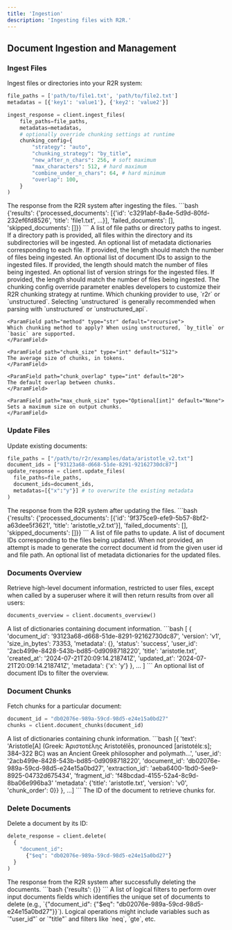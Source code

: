 ```yaml
---
title: 'Ingestion'
description: 'Ingesting files with R2R.'
---
```


## Document Ingestion and Management

### Ingest Files


Ingest files or directories into your R2R system:

```python
file_paths = ['path/to/file1.txt', 'path/to/file2.txt']
metadatas = [{'key1': 'value1'}, {'key2': 'value2'}]

ingest_response = client.ingest_files(
    file_paths=file_paths,
    metadatas=metadatas,
    # optionally override chunking settings at runtime
    chunking_config={
        "strategy": "auto",
        "chunking_strategy": "by_title",
        "new_after_n_chars": 256, # soft maximum
        "max_characters": 512, # hard maximum
        "combine_under_n_chars": 64, # hard minimum
        "overlap": 100,
    }
)

```
<AccordionGroup>
  <Accordion title="Response">
    <ResponseField name="response" type="dict">
      The response from the R2R system after ingesting the files.
      ```bash
      {'results': {'processed_documents': [{'id': 'c3291abf-8a4e-5d9d-80fd-232ef6fd8526', 'title': 'file1.txt', ...}], 'failed_documents': [], 'skipped_documents': []}}
      ```
    </ResponseField>
  </Accordion>
</AccordionGroup>

<ParamField path="file_paths" type="list[str]" required>
  A list of file paths or directory paths to ingest. If a directory path is provided, all files within the directory and its subdirectories will be ingested.
</ParamField>

<ParamField path="metadatas" type="Optional[list[dict]]">
  An optional list of metadata dictionaries corresponding to each file. If provided, the length should match the number of files being ingested.
</ParamField>

<ParamField path="document_ids" type="Optional[list[Union[UUID, str]]]">
  An optional list of document IDs to assign to the ingested files. If provided, the length should match the number of files being ingested.
</ParamField>

<ParamField path="versions" type="Optional[list[str]]">
  An optional list of version strings for the ingested files. If provided, the length should match the number of files being ingested.
</ParamField>

<ParamField path="chunking_config" type="Optional[Union[dict, ChunkingConfig]]">
  The chunking config override parameter enables developers to customize their R2R chunking strategy at runtime.
  <Expandable title="properties">
    <ParamField path="provider" type="str" default="r2r">
    Which chunking provider to use, `r2r` or `unstructured`. Selecting `unstructured` is generally recommended when parsing with `unstructured` or `unstructured_api`.
    </ParamField>

    <ParamField path="method" type="str" default="recursive">
    Which chunking method to apply? When using unstructured, `by_title` or `basic` are supported.
    </ParamField>

    <ParamField path="chunk_size" type="int" default="512">
    The average size of chunks, in tokens.
    </ParamField>

    <ParamField path="chunk_overlap" type="int" default="20">
    The default overlap between chunks.
    </ParamField>

    <ParamField path="max_chunk_size" type="Optional[int]" default="None">
    Sets a maximum size on output chunks.
    </ParamField>
  </Expandable>

</ParamField>

### Update Files

Update existing documents:

```python
file_paths = ["/path/to/r2r/examples/data/aristotle_v2.txt"]
document_ids = ["93123a68-d668-51de-8291-92162730dc87"]
update_response = client.update_files(
  file_paths=file_paths,
  document_ids=document_ids,
  metadatas=[{"x":"y"}] # to overwrite the existing metadata
)
```

<AccordionGroup>
  <Accordion title="Response">
    <ResponseField name="response" type="dict">
      The response from the R2R system after updating the files.
      ```bash
      {'results': {'processed_documents': [{'id': '9f375ce9-efe9-5b57-8bf2-a63dee5f3621', 'title': 'aristotle_v2.txt'}], 'failed_documents': [], 'skipped_documents': []}}
      ```
    </ResponseField>
  </Accordion>
</AccordionGroup>

<ParamField path="file_paths" type="list[str]" required>
  A list of file paths to update.
</ParamField>

<ParamField path="document_ids" type="Optional[list[Union[UUID, str]]]" required>
  A list of document IDs corresponding to the files being updated. When not provided, an attempt is made to generate the correct document id from the given user id and file path.
</ParamField>

<ParamField path="metadatas" type="Optional[list[dict]]">
  An optional list of metadata dictionaries for the updated files.
</ParamField>


### Documents Overview

Retrieve high-level document information, restricted to user files, except when called by a superuser where it will then return results from over all users:

```python
documents_overview = client.documents_overview()
```

<AccordionGroup>
  <Accordion title="Response">
    <ResponseField name="response" type="list[dict]">
      A list of dictionaries containing document information.
      ```bash
      [
        {
          'document_id': '93123a68-d668-51de-8291-92162730dc87',
          'version': 'v1',
          'size_in_bytes': 73353,
          'metadata': {},
          'status': 'success',
          'user_id': '2acb499e-8428-543b-bd85-0d9098718220',
          'title': 'aristotle.txt',
          'created_at': '2024-07-21T20:09:14.218741Z',
          'updated_at': '2024-07-21T20:09:14.218741Z',
          'metadata': {'x': 'y'}
        },
        ...
      ]
      ```
    </ResponseField>
  </Accordion>
</AccordionGroup>

<ParamField path="document_ids" type="Optional[list[Union[UUID, str]]]">
  An optional list of document IDs to filter the overview.
</ParamField>

### Document Chunks

Fetch chunks for a particular document:

```python
document_id = "db02076e-989a-59cd-98d5-e24e15a0bd27"
chunks = client.document_chunks(document_id)
```

<AccordionGroup>
  <Accordion title="Response">
    <ResponseField name="response" type="list[dict]">
      A list of dictionaries containing chunk information.
      ```bash
      [{
        'text': 'Aristotle[A] (Greek: Ἀριστοτέλης Aristotélēs, pronounced [aristotélɛːs]; 384–322 BC) was an Ancient Greek philosopher and polymath...',
        'user_id': '2acb499e-8428-543b-bd85-0d9098718220',
        'document_id': 'db02076e-989a-59cd-98d5-e24e15a0bd27',
        'extraction_id': 'aeba6400-1bd0-5ee9-8925-04732d675434',
        'fragment_id': 'f48bcdad-4155-52a4-8c9d-8ba06e996ba3'
        'metadata': {'title': 'aristotle.txt', 'version': 'v0', 'chunk_order': 0}}
      },
      ...]
      ```
    </ResponseField>
  </Accordion>
</AccordionGroup>


<ParamField path="document_id" type="str" required>
  The ID of the document to retrieve chunks for.
</ParamField>

### Delete Documents

Delete a document by its ID:

```python
delete_response = client.delete(
  {
    "document_id":
      {"$eq": "db02076e-989a-59cd-98d5-e24e15a0bd27"}
  }
)
```

<AccordionGroup>
  <Accordion title="Response">
    <ResponseField name="response" type="dict">
      The response from the R2R system after successfully deleting the documents.
      ```bash
      {'results': {}}
      ```
    </ResponseField>
  </Accordion>
</AccordionGroup>

<ParamField path="filters" type="list[dict]" required>
  A list of logical filters to perform over input documents fields which identifies the unique set of documents to delete (e.g., `{"document_id": {"$eq": "db02076e-989a-59cd-98d5-e24e15a0bd27"}}`). Logical operations might include variables such as `"user_id"` or  `"title"` and filters like `neq`, `gte`, etc.
</ParamField>
